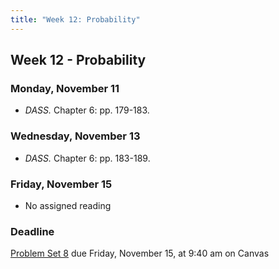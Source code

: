 ```yaml
---
title: "Week 12: Probability"
---
```


::: {.content-visible when-format="pdf"}

## Week 12 - Probability

:::

[//]: <> (Need to write intro)



### Monday, November 11

- *DASS.* Chapter 6: pp. 179-183.



### Wednesday, November 13

- *DASS.* Chapter 6: pp. 183-189.



### Friday, November 15

- No assigned reading

:::{.callout-important}

### Deadline

[Problem Set 8](/assignment/pset8.qmd) due Friday, November 15, at 9:40 am on Canvas

:::




 
